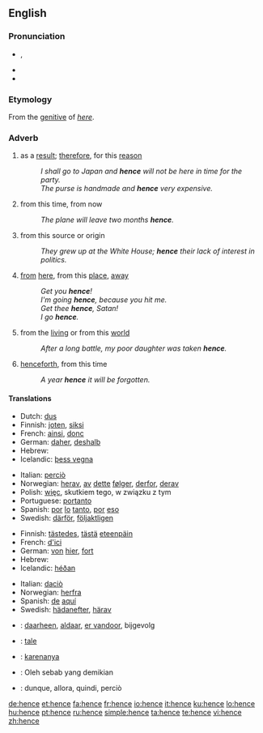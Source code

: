 ==English==

===Pronunciation===
* {{IPA|/ˈhɛns/}}, {{SAMPA|/"hEns/}}
* {{audio|en-us-hence.ogg|Audio (US)}}
* {{rhymes|ɛns}}

===Etymology===
From the [[genitive]] of ''[[here]]''.

===Adverb===
{{en-adv|-}}

# as a [[result]]; [[therefore]], for this [[reason]]
#: ''I shall go to Japan and '''hence''' will not be here in time for the party.''
#: ''The purse is handmade and '''hence''' very expensive.''
# from this time, from now
#: ''The plane will leave two months '''hence'''.''
# from this source or origin
#: ''They grew up at the White House; '''hence''' their lack of interest in politics.''
# {{archaic}} [[from]] [[here]], from this [[place]], [[away]]
#: ''Get you '''hence'''!''
#: ''I'm going '''hence''', because you hit me.''
#: ''Get thee '''hence''', Satan!''
#: ''I go '''hence'''.''
# {{archaic}} from the [[living]] or from this [[world]]
#: ''After a long battle, my poor daughter was taken '''hence'''.''
# {{archaic}} [[henceforth]], from this time
#: ''A year '''hence''' it will be forgotten.''

====Translations====
{{trans-top|as a result, therefore}}
* Dutch: [[dus]]
* Finnish: [[joten]], [[siksi]]
* French: [[ainsi]], [[donc]]
* German: [[daher]], [[deshalb]]
* Hebrew: {{he-translation|לכן|lakhén}}
* Icelandic: [[þess vegna]]
{{trans-mid}}
* Italian: [[perciò]]
* Norwegian: [[herav]], [[av]] [[dette]] [[følger]], [[derfor]], [[derav]]
* Polish: [[więc]], skutkiem tego, w związku z tym
* Portuguese: [[portanto]]
* Spanish: [[por]] [[lo]] [[tanto]], [[por]] [[eso]]
* Swedish: [[därför]], [[följaktligen]]
{{trans-bottom}}

{{trans-top|from here}}
* Finnish: [[tästedes]], [[tästä]] [[eteenpäin]]
* French: [[d']][[ici]]
* German: [[von]] [[hier]], [[fort]]
* Hebrew: {{he-link|[[מ-|מ]][[כאן]]|mikán}}
* Icelandic: [[héðan]]
{{trans-mid}}
* Italian: [[da]][[ciò]]
* Norwegian: [[herfra]]
* Spanish: [[de]] [[aquí]]
* Swedish: [[hädanefter]], [[härav]]
{{trans-bottom}}

{{checktrans-top}}
* {{ttbc|Dutch}}: [[daarheen]], [[aldaar]], [[er vandoor]], bijgevolg
* {{ttbc|Ido}}: [[tale]]
* {{ttbc|Indonesian}}: [[karenanya]]
* {{ttbc|Malay}}: Oleh sebab yang demikian
* {{ttbc|Italian}}: dunque, allora, quindi, perciò
{{trans-bottom}}

[[de:hence]]
[[et:hence]]
[[fa:hence]]
[[fr:hence]]
[[io:hence]]
[[it:hence]]
[[ku:hence]]
[[lo:hence]]
[[hu:hence]]
[[pt:hence]]
[[ru:hence]]
[[simple:hence]]
[[ta:hence]]
[[te:hence]]
[[vi:hence]]
[[zh:hence]]